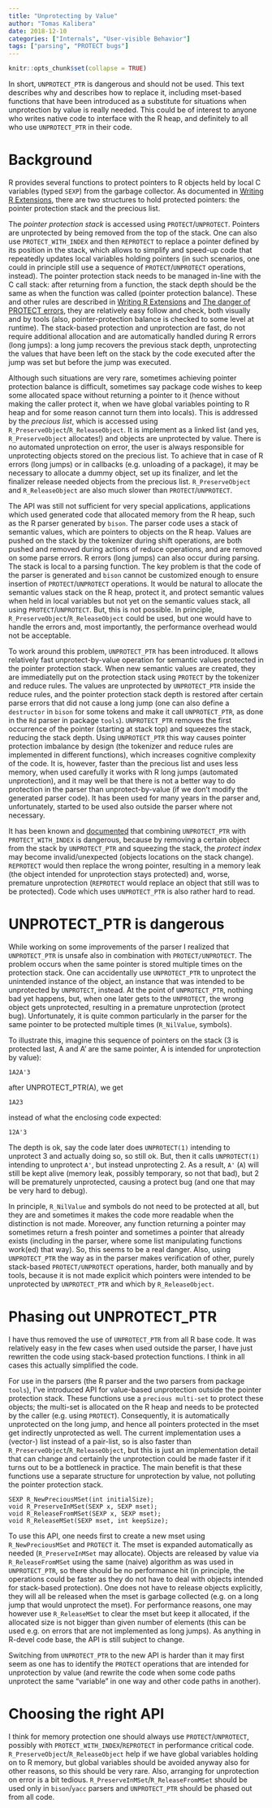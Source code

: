 ```yaml
---
title: "Unprotecting by Value"
author: "Tomas Kalibera"
date: 2018-12-10
categories: ["Internals", "User-visible Behavior"]
tags: ["parsing", "PROTECT bugs"]
---
```


```r
knitr::opts_chunk$set(collapse = TRUE)
```

In short, `UNPROTECT_PTR` is dangerous and should not be used.  This text
describes why and describes how to replace it, including mset-based
functions that have been introduced as a substitute for situations when
unprotection by value is really needed.  This could be of interest to anyone
who writes native code to interface with the R heap, and definitely to all
who use `UNPROTECT_PTR` in their code.

# Background

R provides several functions to protect pointers to R objects held by local
C variables (typed `SEXP`) from the garbage collector.  As documented in
[Writing R Extensions](https://cran.r-project.org/doc/manuals/r-release/R-exts.html#Garbage-Collection),
there are two structures to hold protected pointers: the pointer
protection stack and the precious list.

The *pointer protection stack* is accessed using `PROTECT`/`UNPROTECT`. 
Pointers are unprotected by being removed from the top of the stack.  One
can also use `PROTECT_WITH_INDEX` and then `REPROTECT` to replace a pointer
defined by its position in the stack, which allows to simplify and speed-up
code that repeatedly updates local variables holding pointers (in such
scenarios, one could in principle still use a sequence of
`PROTECT`/`UNPROTECT` operations, instead).  The pointer protection stack
needs to be managed in-line with the C call stack: after returning from a
function, the stack depth should be the same as when the function was called
(pointer protection balance).  These and other rules are described in
[Writing R
Extensions](https://cran.r-project.org/doc/manuals/r-release/R-exts.html#Garbage-Collection)
and [The danger of PROTECT
errors](https://github.com/kalibera/cran-checks/blob/master/rchk/PROTECT.md),
they are relatively easy follow and check, both visually and by tools (also,
pointer-protection balance is checked to some level at runtime).  The
stack-based protection and unprotection are fast, do not require additional
allocation and are automatically handled during R errors (long jumps): a
long jump recovers the previous stack depth, unprotecting the values that
have been left on the stack by the code executed after the jump was set but
before the jump was executed.

Although such situations are very rare, sometimes achieving pointer
protection balance is difficult, sometimes say package code wishes to keep
some allocated space without returning a pointer to it (hence without making
the caller protect it, when we have global variables pointing to R heap and
for some reason cannot turn them into locals).  This is addressed by the
*precious list*, which is accessed using
`R_PreserveObject`/`R_ReleaseObject`.  It is implement as a linked list (and
yes, `R_PreserveObject` allocates!) and objects are unprotected by value. 
There is no automated unprotection on error, the user is always responsible
for unprotecting objects stored on the precious list.  To achieve that in
case of R errors (long jumps) or in callbacks (e.g.  unloading of a
package), it may be necessary to allocate a dummy object, set up its
finalizer, and let the finalizer release needed objects from the precious
list. `R_PreserveObject` and `R_ReleaseObject` are also much slower than
`PROTECT`/`UNPROTECT`.

The API was still not sufficient for very special applications, applications
which used generated code that allocated memory from the R heap, such as the
R parser generated by `bison`.  The parser code uses a stack of semantic
values, which are pointers to objects on the R heap.  Values are pushed on
the stack by the tokenizer during shift operations, are both pushed and
removed during actions of reduce operations, and are removed on some parse
errors.  R errors (long jumps) can also occur during parsing.  The stack is
local to a parsing function.  The key problem is that the code of the parser
is generated and `bison` cannot be customized enough to ensure insertion of
`PROTECT`/`UNPROTECT` operations.  It would be natural to allocate the
semantic values stack on the R heap, protect it, and  protect semantic
values when held in local variables but not yet on the semantic values
stack, all using `PROTECT`/`UNPROTECT`. But, this is not possible. In
principle, `R_PreserveObject`/`R_ReleaseObject` could be used, but one would
have to handle the errors and, most importantly, the performance overhead
would not be acceptable.

To work around this problem, `UNPROTECT_PTR` has been introduced.  It allows
relatively fast unprotect-by-value operation for semantic values protected
in the pointer protection stack.  When new semantic values are created, they
are immediatelly put on the protection stack using `PROTECT` by the
tokenizer and reduce rules.  The values are unprotected by `UNPROTECT_PTR`
inside the reduce rules, and the pointer protection stack depth is restored
after certain parse errors that did not cause a long jump (one can also
define a `destructor` in `bison` for some tokens and make it call
`UNPROTECT_PTR`, as done in the `Rd` parser in package `tools`). 
`UNPROTECT_PTR` removes the first occurrence of the pointer (starting at
stack top) and squeezes the stack, reducing the stack depth.  Using
`UNPROTECT_PTR` this way causes pointer protection imbalance by design (the
tokenizer and reduce rules are implemented in different functions), which
increases cognitive complexity of the code.  It is, however, faster than the
precious list and uses less memory, when used carefully it works with R long
jumps (automated unprotection), and it may well be that there is not a
better way to do protection in the parser than unprotect-by-value (if we
don't modify the generated parser code).  It has been used for many years in
the parser and, unfortunately, started to be used also outside the parser
where not necessary.

It has been known and [documented](https://cran.r-project.org/doc/manuals/r-release/R-exts.html#Garbage-Collection)
 that combining `UNPROTECT_PTR` with `PROTECT_WITH_INDEX` is dangerous,
because by removing a certain object from the stack by `UNPROTECT_PTR` and
squeezing the stack, the *protect index* may become invalid/unexpected
(objects locations on the stack change).  `REPROTECT` would then replace the
wrong pointer, resulting in a memory leak (the object intended for
unprotection stays protected) and, worse, premature unprotection
(`REPROTECT` would replace an object that still was to be protected).  Code
which uses `UNPROTECT_PTR` is also rather hard to read.

# UNPROTECT_PTR is dangerous

While working on some improvements of the parser I realized that
`UNPROTECT_PTR` is unsafe also in combination with `PROTECT/UNPROTECT`.  The
problem occurs when the same pointer is stored multiple times on the
protection stack.  One can accidentally use `UNPROTECT_PTR` to unprotect the
unintended instance of the object, an instance that was intended to be
unprotected by `UNPROTECT`, instead.  At the point of `UNPROTECT_PTR`,
nothing bad yet happens, but, when one later gets to the `UNPROTECT`, the
wrong object gets unprotected, resulting in a premature unprotection
(protect bug).  Unfortunately, it is quite common particularly in the parser
for the same pointer to be protected multiple times (`R_NilValue`, symbols).

To illustrate this, imagine this sequence of pointers on the stack (3 is
protected last, A and A' are the same pointer, A is intended for
unprotection by value):

``` 1A2A'3 ```

after UNPROTECT_PTR(A), we get

``` 1A23 ```

instead of what the enclosing code expected:

``` 12A'3 ```

The depth is ok, say the code later does `UNPROTECT(1)` intending to
unprotect 3 and actually doing so, so still ok.  But, then it calls
`UNPROTECT(1)` intending to unprotect `A'`, but instead unprotecting 2.  As
a result, `A'` (`A`) will still be kept alive (memory leak, possibly
temporary, so not that bad), but 2 will be prematurely unprotected, causing
a protect bug (and one that may be very hard to debug).

In principle, `R_NilValue` and symbols do not need to be protected at all,
but they are and sometimes it makes the code more readable when the
distinction is not made.  Moreover, any function returning a pointer may
sometimes return a fresh pointer and sometimes a pointer that already exists
(including in the parser, where some list manipulating functions work(ed)
that way). So, this seems to be a real danger. Also, using `UNPROTECT_PTR`
the way as in the parser makes verification of other, purely stack-based
`PROTECT/UNPROTECT` operations, harder, both manually and by tools, because
it is not made explicit which pointers were intended to be unprotected by
`UNPROTECT_PTR` and which by `R_ReleaseObject`.

# Phasing out UNPROTECT_PTR

I have thus removed the use of `UNPROTECT_PTR` from all R base code.  It was
relatively easy in the few cases when used outside the parser, I have just
rewritten the code using stack-based protection functions.  I think in all
cases this actually simplified the code.

For use in the parsers (the R parser and the two parsers from package
`tools`), I've introduced API for value-based unprotection outside the
pointer protection stack.  These functions use a `precious multi-set` to
protect these objects; the multi-set is allocated on the R heap and needs to
be protected by the caller (e.g.  using `PROTECT`).  Consequently, it is
automatically unprotected on the long jump, and hence all pointers protected
in the mset get indirectly unprotected as well.  The current implementation
uses a (vector-) list instead of a pair-list, so is also faster than
`R_PreserveObject`/`R_ReleaseObject`, but this is just an implementation
detail that can change and certainly the unprotection could be made faster
if it turns out to be a bottleneck in practice.  The main benefit is that
these functions use a separate structure for unprotection by value, not
polluting the pointer protection stack.

```
SEXP R_NewPreciousMSet(int initialSize);
void R_PreserveInMSet(SEXP x, SEXP mset);
void R_ReleaseFromMSet(SEXP x, SEXP mset);
void R_ReleaseMSet(SEXP mset, int keepSize);
```

To use this API, one needs first to create a new mset using
`R_NewPreciousMSet` and `PROTECT` it.  The mset is expanded automatically as
needed (`R_PreserveInMSet` may allocate).  Objects are released by value via
`R_ReleaseFromMSet` using the same (naive) algorithm as was used in
`UNPROTECT_PTR`, so there should be no performance hit (in principle, the
operations could be faster as they do not have to deal with objects intended
for stack-based protection).  One does not have to release objects
explicitly, they will all be released when the mset is garbage collected
(e.g.  on a long jump that would unprotect the mset). For performance
reasons, one may however use `R_ReleaseMSet` to clear the mset but keep it
allocated, if the allocated size is not bigger than given number of
elements (this can be used e.g. on errors that are not implemented as long
jumps). As anything in R-devel code base, the API is still subject to
change.

Switching from `UNPROTECT_PTR` to the new API is harder than it may first
seem as one has to identify the `PROTECT` operations that are intended for
unprotection by value (and rewrite the code when some code paths unprotect
the same "variable" in one way and other code paths in another). 

# Choosing the right API

I think for memory protection one should always use `PROTECT`/`UNPROTECT`,
possibly with `PROTECT_WITH_INDEX`/`REPROTECT` in performance critical code. 
`R_PreserveObject`/`R_ReleaseObject` help if we have global variables
holding on to R memory, but global variables should be avoided anyway also
for other reasons, so this should be very rare.  Also, arranging for
unprotection on error is a bit tedious. 
`R_PreserveInMSet`/`R_ReleaseFromMSet` should be used only in `bison`/`yacc`
parsers and `UNPROTECT_PTR` should be phased out from all code.
